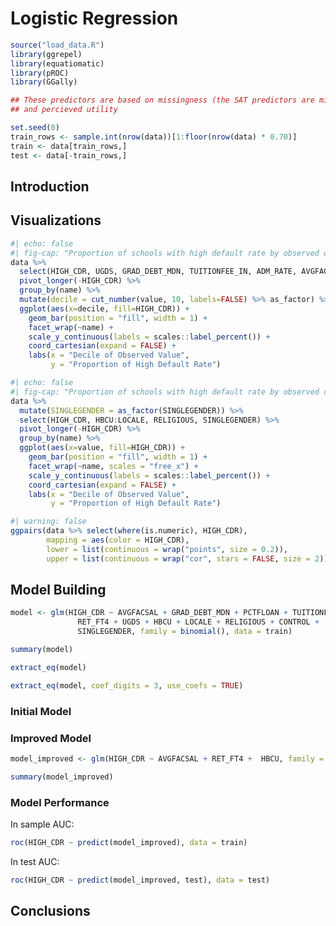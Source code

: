 # Logistic Regression
```r
source("load_data.R")
library(ggrepel)
library(equatiomatic)
library(pROC)
library(GGally)

## These predictors are based on missingness (the SAT predictors are missing ~50% of the time)
## and percieved utility

set.seed(0)
train_rows <- sample.int(nrow(data))[1:floor(nrow(data) * 0.70)]
train <- data[train_rows,]
test <- data[-train_rows,]
```

## Introduction

## Visualizations

```r
#| echo: false
#| fig-cap: "Proportion of schools with high default rate by observed deciles"
data %>%
  select(HIGH_CDR, UGDS, GRAD_DEBT_MDN, TUITIONFEE_IN, ADM_RATE, AVGFACSAL, PCTFLOAN, RET_FT4) %>%
  pivot_longer(-HIGH_CDR) %>%
  group_by(name) %>%
  mutate(decile = cut_number(value, 10, labels=FALSE) %>% as_factor) %>%
  ggplot(aes(x=decile, fill=HIGH_CDR)) + 
    geom_bar(position = "fill", width = 1) + 
    facet_wrap(~name) + 
    scale_y_continuous(labels = scales::label_percent()) + 
    coord_cartesian(expand = FALSE) +
    labs(x = "Decile of Observed Value",
         y = "Proportion of High Default Rate")
```

```r
#| echo: false
#| fig-cap: "Proportion of schools with high default rate by observed categorical values"
data %>%
  mutate(SINGLEGENDER = as_factor(SINGLEGENDER)) %>%
  select(HIGH_CDR, HBCU:LOCALE, RELIGIOUS, SINGLEGENDER) %>%
  pivot_longer(-HIGH_CDR) %>%
  group_by(name) %>%
  ggplot(aes(x=value, fill=HIGH_CDR)) + 
    geom_bar(position = "fill", width = 1) + 
    facet_wrap(~name, scales = "free_x") + 
    scale_y_continuous(labels = scales::label_percent()) + 
    coord_cartesian(expand = FALSE) +
    labs(x = "Decile of Observed Value",
         y = "Proportion of High Default Rate")
```
```r
#| warning: false
ggpairs(data %>% select(where(is.numeric), HIGH_CDR),
        mapping = aes(color = HIGH_CDR),
        lower = list(continuous = wrap("points", size = 0.2)),
        upper = list(continuous = wrap("cor", stars = FALSE, size = 2)))
```


## Model Building

```r
model <- glm(HIGH_CDR ~ AVGFACSAL + GRAD_DEBT_MDN + PCTFLOAN + TUITIONFEE_IN +
               RET_FT4 + UGDS + HBCU + LOCALE + RELIGIOUS + CONTROL + 
               SINGLEGENDER, family = binomial(), data = train)

summary(model)
```

```r
extract_eq(model)
```

```r
extract_eq(model, coef_digits = 3, use_coefs = TRUE)
```



### Initial Model

### Improved Model

```r
model_improved <- glm(HIGH_CDR ~ AVGFACSAL + RET_FT4 +  HBCU, family = binomial(), data = train)

summary(model_improved)
```


### Model Performance
In sample AUC:

```r
roc(HIGH_CDR ~ predict(model_improved), data = train)
```

In test AUC:

```r
roc(HIGH_CDR ~ predict(model_improved, test), data = test)
```
## Conclusions